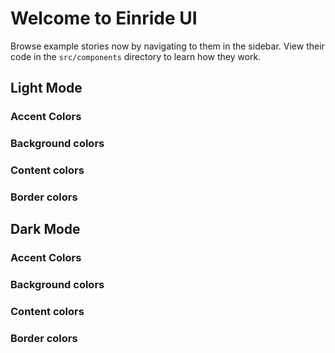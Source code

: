
<Meta title="Introduction" />

# Welcome to Einride UI

Browse example stories now by navigating to them in the sidebar. View their code in the
`src/components` directory to learn how they work.

## Light Mode

### Accent Colors

<ThemeColorWrapper />

### Background colors

<ThemeColorWrapper color="background" />

### Content colors

<ThemeColorWrapper color="content" />

### Border colors

<ThemeColorWrapper color="border" />

## Dark Mode

### Accent Colors

<ThemeColorWrapper colorScheme="dark" />

### Background colors

<ThemeColorWrapper colorScheme="dark" color="background" />

### Content colors

<ThemeColorWrapper colorScheme="dark" color="content" />

### Border colors

<ThemeColorWrapper colorScheme="dark" color="border" />
